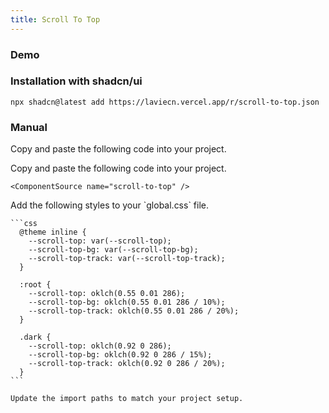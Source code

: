 ```yaml
---
title: Scroll To Top
---
```


### Demo

<ComponentTabs name="scroll-to-top-demo" />

### Installation with shadcn/ui

```package-install
npx shadcn@latest add https://laviecn.vercel.app/r/scroll-to-top.json
```

### Manual

Copy and paste the following code into your project.

<Steps>
  <Step>
    Copy and paste the following code into your project.

    <ComponentSource name="scroll-to-top" />

  </Step>
  <Step>
    Add the following styles to your `global.css` file.

    ```css
      @theme inline {
        --scroll-top: var(--scroll-top);
        --scroll-top-bg: var(--scroll-top-bg);
        --scroll-top-track: var(--scroll-top-track);
      }

      :root {
        --scroll-top: oklch(0.55 0.01 286);
        --scroll-top-bg: oklch(0.55 0.01 286 / 10%);
        --scroll-top-track: oklch(0.55 0.01 286 / 20%);
      }

      .dark {
        --scroll-top: oklch(0.92 0 286);
        --scroll-top-bg: oklch(0.92 0 286 / 15%);
        --scroll-top-track: oklch(0.92 0 286 / 20%);
      }
    ```

  </Step>
  <Step>

    Update the import paths to match your project setup.

  </Step>
</Steps>
